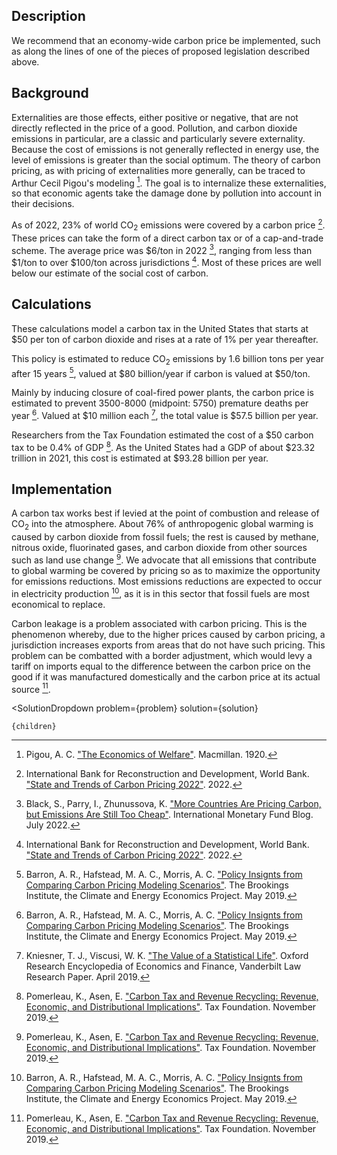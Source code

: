 

## Description

We recommend that an economy-wide carbon price be implemented, such as along the lines of one of the pieces of proposed legislation described above.

## Background

Externalities are those effects, either positive or negative, that are not directly reflected in the price of a good. Pollution, and carbon dioxide emissions in particular, are a classic and particularly severe externality. Because the cost of emissions is not generally reflected in energy use, the level of emissions is greater than the social optimum. The theory of carbon pricing, as with pricing of externalities more generally, can be traced to Arthur Cecil Pigou's modeling [^"4"]. The goal is to internalize these externalities, so that economic agents take the damage done by pollution into account in their decisions.

As of 2022, 23% of world CO<sub>2</sub> emissions were covered by a carbon price [^"6"]. These prices can take the form of a direct carbon tax or of a cap-and-trade scheme. The average price was $6/ton in 2022 [^"5"], ranging from less than $1/ton to over $100/ton across jurisdictions [^"6"]. Most of these prices are well below our estimate of the social cost of carbon.

## Calculations

These calculations model a carbon tax in the United States that starts at $50 per ton of carbon dioxide and rises at a rate of 1% per year thereafter.

This policy is estimated to reduce CO<sub>2</sub> emissions by 1.6 billion tons per year after 15 years [^"1"], valued at $80 billion/year if carbon is valued at $50/ton.

Mainly by inducing closure of coal-fired power plants, the carbon price is estimated to prevent 3500-8000 (midpoint: 5750) premature deaths per year [^"1"]. Valued at $10 million each [^"2"], the total value is $57.5 billion per year.

Researchers from the Tax Foundation estimated the cost of a $50 carbon tax to be 0.4% of GDP [^"3"]. As the United States had a GDP of about $23.32 trillion in 2021, this cost is estimated at $93.28 billion per year.

## Implementation

A carbon tax works best if levied at the point of combustion and release of CO<sub>2</sub> into the atmosphere. About 76% of anthropogenic global warming is caused by carbon dioxide from fossil fuels; the rest is caused by methane, nitrous oxide, fluorinated gases, and carbon dioxide from other sources such as land use change [^"3"]. We advocate that all emissions that contribute to global warming be covered by pricing so as to maximize the opportunity for emissions reductions. Most emissions reductions are expected to occur in electricity production [^"1"], as it is in this sector that fossil fuels are most economical to replace.

Carbon leakage is a problem associated with carbon pricing. This is the phenomenon whereby, due to the higher prices caused by carbon pricing, a jurisdiction increases exports from areas that do not have such pricing. This problem can be combatted with a border adjustment, which would levy a tariff on imports equal to the difference between the carbon price on the good if it was manufactured domestically and the carbon price at its actual source [^"3"].

[^"1"]: Barron, A. R., Hafstead, M. A. C., Morris, A. C. ["Policy Insignts from Comparing Carbon Pricing Modeling Scenarios"](https://www.brookings.edu/wp-content/uploads/2019/05/ES_20190507_Morris_CarbonPricing.pdf). The Brookings Institute, the Climate and Energy Economics Project. May 2019.

[^"2"]: Kniesner, T. J., Viscusi, W. K. ["The Value of a Statistical Life"](https://law.vanderbilt.edu/phd/faculty/w-kip-viscusi/368_Value_of_Statistical_Life_Oxford.pdf). Oxford Research Encyclopedia of Economics and Finance, Vanderbilt Law Research Paper. April 2019.

[^"3"]: Pomerleau, K., Asen, E. ["Carbon Tax and Revenue Recycling: Revenue, Economic, and Distributional Implications"](https://taxfoundation.org/carbon-tax/). Tax Foundation. November 2019.

[^"4"]: Pigou, A. C. ["The Economics of Welfare"](https://oll.libertyfund.org/title/pigou-the-economics-of-welfare). Macmillan. 1920.

[^"5"]: Black, S., Parry, I., Zhunussova, K. ["More Countries Are Pricing Carbon, but Emissions Are Still Too Cheap"](https://www.imf.org/en/Blogs/Articles/2022/07/21/blog-more-countries-are-pricing-carbon-but-emissions-are-still-too-cheap). International Monetary Fund Blog. July 2022.

[^"6"]: International Bank for Reconstruction and Development, World Bank. ["State and Trends of Carbon Pricing 2022"](https://openknowledge.worldbank.org/entities/publication/a1abead2-de91-5992-bb7a-73d8aaaf767f). 2022.

  <SolutionDropdown 
    problem={problem} 
    solution={solution}
  >
    {children}
  </SolutionDropdown>